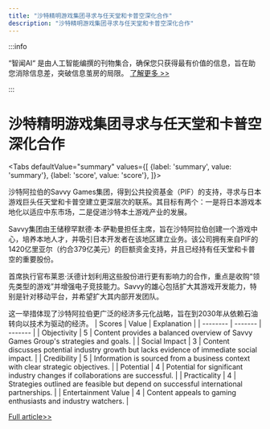 ```yaml
---
title: "沙特精明游戏集团寻求与任天堂和卡普空深化合作"
description: "沙特精明游戏集团寻求与任天堂和卡普空深化合作"
---
```



:::info

“智闻AI“ 是由人工智能编撰的刊物集合，确保您只获得最有价值的信息，旨在助您消除信息差，突破信息茧房的局限。  [了解更多 >>](/)

:::

# 沙特精明游戏集团寻求与任天堂和卡普空深化合作


<Tabs
	defaultValue="summary"
	values={[
	{label: 'summary', value: 'summary'},
	{label: 'score', value: 'score'},
]}>
<TabItem value="summary">


沙特阿拉伯的Savvy Games集团，得到公共投资基金（PIF）的支持，寻求与日本游戏巨头任天堂和卡普空建立更深层次的联系。其目标有两个：一是将日本游戏本地化以适应中东市场，二是促进沙特本土游戏产业的发展。

Savvy集团由王储穆罕默德·本·萨勒曼担任主席，旨在沙特阿拉伯创建一个游戏中心，培养本地人才，并吸引日本开发者在该地区建立业务。该公司拥有来自PIF的1420亿里亚尔（约合379亿美元）的巨额资金支持，并且已经持有任天堂和卡普空的重要股份。

首席执行官布莱恩·沃德计划利用这些股份进行更有影响力的合作，重点是收购“领先类型的游戏”并增强电子竞技能力。Savvy的雄心包括扩大其游戏开发能力，特别是针对移动平台，并希望扩大其内部开发团队。

这一举措体现了沙特阿拉伯更广泛的经济多元化战略，旨在到2030年从依赖石油转向以技术为驱动的经济。
</TabItem>
<TabItem value="score">
	| Scores     | Value   | Explanation |
	| -------- | ------- | ------- |
	| Objectivity  | 5    | Content provides a balanced overview of Savvy Games Group's strategies and goals.    |
	| Social Impact | 3     | Content discusses potential industry growth but lacks evidence of immediate social impact.    |
	| Credibility    | 5    | Information is sourced from a business context with clear strategic objectives.    |
	| Potential    | 4    | Potential for significant industry changes if collaborations are successful.    |
	| Practicality    | 4    | Strategies outlined are feasible but depend on successful international partnerships.    |
	| Entertainment Value    | 4    | Content appeals to gaming enthusiasts and industry watchers.    |
</TabItem>
</Tabs>

[Full article>>](https://asia.nikkei.com/Business/Media-Entertainment/Saudi-games-company-wants-to-deepen-Nintendo-Capcom-ties)
